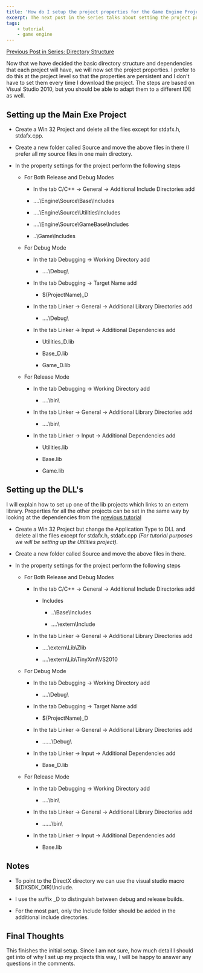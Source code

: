 ```yaml
---
title: 'How do I setup the project properties for the Game Engine Project'
excerpt: The next post in the series talks about setting the project properties so that they are persistent.
tags:
    - tutorial
    - game engine
---
```


[Previous Post in Series: Directory Structure](./setting-project-directory-structure)

Now that we have decided the basic directory structure and dependencies that each project will have, we will now set the project properties. I prefer to do this at the project level so that the properties are persistent and I don't have to set them every time I download the project. The steps are based on Visual Studio 2010, but you should be able to adapt them to a different IDE as well.

## Setting up the Main Exe Project

-   Create a Win 32 Project and delete all the files except for stdafx.h, stdafx.cpp.

-   Create a new folder called Source and move the above files in there (I prefer all my source files in one main directory.

-   In the property settings for the project perform the following steps

    -   For Both Release and Debug Modes

        -   In the tab C/C++ -> General -> Additional Include Directories add

        -   ..\..\Engine\Source\Base\Includes

        -   ..\..\Engine\Source\Utilities\Includes

        -   ..\..\Engine\Source\GameBase\Includes

        -   ..\Game\Includes

    -   For Debug Mode

        -   In the tab Debugging -> Working Directory add

            -   ..\..\Debug\

        -   In the tab Debugging -> Target Name add

            -   \$(ProjectName)\_D

        -   In the tab Linker -> General -> Additional Library Directories add

            -   ..\..\Debug\

        -   In the tab Linker -> Input -> Additional Dependencies add

            -   Utilities_D.lib

            -   Base_D.lib

            -   Game_D.lib

    -   For Release Mode

        -   In the tab Debugging -> Working Directory add

            -   ..\..\bin\

        -   In the tab Linker -> General -> Additional Library Directories add

            -   ..\..\bin\

        -   In the tab Linker -> Input -> Additional Dependencies add

            -   Utilities.lib

            -   Base.lib

            -   Game.lib

## Setting up the DLL's

I will explain how to set up one of the lib projects which links to an extern library. Properties for all the other projects can be set in the same way by looking at the dependencies from the [previous tutorial](./setting-project-directory-structure)

-   Create a Win 32 Project but change the Application Type to DLL and delete all the files except for stdafx.h, stdafx.cpp _(For tutorial purposes we will be setting up the Utilities project)._

-   Create a new folder called Source and move the above files in there.

-   In the property settings for the project perform the following steps

    -   For Both Release and Debug Modes

        -   In the tab C/C++ -> General -> Additional Include Directories add

            -   Includes

                -   ..\Base\Includes

                -   ..\..\extern\Include

        -   In the tab Linker -> General -> Additional Library Directories add

            -   ..\..\extern\Lib\Zlib

            -   ..\..\extern\Lib\TinyXml\VS2010

    -   For Debug Mode

        -   In the tab Debugging -> Working Directory add

            -   ..\..\Debug\

        -   In the tab Debugging -> Target Name add

            -   \$(ProjectName)\_D

        -   In the tab Linker -> General -> Additional Library Directories add

            -   ..\..\..\Debug\

        -   In the tab Linker -> Input -> Additional Dependencies add

            -   Base_D.lib

    -   For Release Mode

        -   In the tab Debugging -> Working Directory add

            -   ..\..\bin\

        -   In the tab Linker -> General -> Additional Library Directories add

            -   ..\..\..\bin\

        -   In the tab Linker -> Input -> Additional Dependencies add

            -   Base.lib

## Notes

-   To point to the DirectX directory we can use the visual studio macro \$(DXSDK_DIR)\Include.

-   I use the suffix \_D to distinguish between debug and release builds.

-   For the most part, only the Include folder should be added in the additional include directories.

## Final Thoughts

This finishes the initial setup. Since I am not sure, how much detail I should get into of why I set up my projects this way, I will be happy to answer any questions in the comments.
